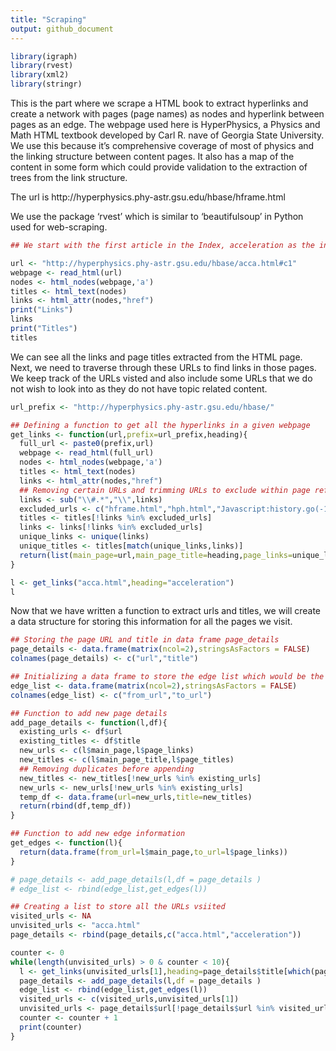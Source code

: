 ```yaml
---
title: "Scraping"
output: github_document
---
```


```r
library(igraph)
library(rvest)
library(xml2)
library(stringr)
```

This is the part where we scrape a HTML book to extract hyperlinks and create a network with pages (page names) as nodes and hyperlink between pages as an edge. The webpage used here is HyperPhysics, a Physics and Math HTML textbook developed by Carl R. nave of Georgia State University. We use this because it's comprehensive coverage of most of physics and the linking structure between content pages. It also has a map of the content in some form which could provide validation to the extraction of trees from the link structure.

The url is http://hyperphysics.phy-astr.gsu.edu/hbase/hframe.html

We use the package 'rvest' which is similar to 'beautifulsoup' in Python used for web-scraping. 

```r
## We start with the first article in the Index, acceleration as the index page itself is a hframe and we are unable to parse it for links. 

url <- "http://hyperphysics.phy-astr.gsu.edu/hbase/acca.html#c1"
webpage <- read_html(url)
nodes <- html_nodes(webpage,'a')
titles <- html_text(nodes)
links <- html_attr(nodes,"href")
print("Links")
links
print("Titles")
titles


```

We can see all the links and page titles extracted from the HTML page. Next, we need to traverse through these URLs to find links in those pages. We keep track of the URLs visted and also include some URLs that we do not wish to look into as they do not have topic related content.

```r
url_prefix <- "http://hyperphysics.phy-astr.gsu.edu/hbase/"

## Defining a function to get all the hyperlinks in a given webpage
get_links <- function(url,prefix=url_prefix,heading){
  full_url <- paste0(prefix,url)
  webpage <- read_html(full_url)
  nodes <- html_nodes(webpage,'a')
  titles <- html_text(nodes)
  links <- html_attr(nodes,"href")
  ## Removing certain URLs and trimming URLs to exclude within page references (#...)
  links <- sub("\\#.*","\\",links)
  excluded_urls <- c("hframe.html","hph.html","Javascript:history.go(-1)","",NA)
  titles <- titles[!links %in% excluded_urls]
  links <- links[!links %in% excluded_urls]
  unique_links <- unique(links)
  unique_titles <- titles[match(unique_links,links)]
  return(list(main_page=url,main_page_title=heading,page_links=unique_links,page_titles=unique_titles))
}

l <- get_links("acca.html",heading="acceleration")
l
```

Now that we have written a function to extract urls and titles, we will create a data structure for storing this information for all the pages we visit.

```r
## Storing the page URL and title in data frame page_details
page_details <- data.frame(matrix(ncol=2),stringsAsFactors = FALSE)
colnames(page_details) <- c("url","title")

## Initializing a data frame to store the edge list which would be the hyperlinks
edge_list <- data.frame(matrix(ncol=2),stringsAsFactors = FALSE)
colnames(edge_list) <- c("from_url","to_url")

## Function to add new page details
add_page_details <- function(l,df){
  existing_urls <- df$url
  existing_titles <- df$title
  new_urls <- c(l$main_page,l$page_links)
  new_titles <- c(l$main_page_title,l$page_titles)
  ## Removing duplicates before appending
  new_titles <- new_titles[!new_urls %in% existing_urls]
  new_urls <- new_urls[!new_urls %in% existing_urls]
  temp_df <- data.frame(url=new_urls,title=new_titles)
  return(rbind(df,temp_df))
}

## Function to add new edge information
get_edges <- function(l){
  return(data.frame(from_url=l$main_page,to_url=l$page_links))
}

# page_details <- add_page_details(l,df = page_details )
# edge_list <- rbind(edge_list,get_edges(l))
```

```r
## Creating a list to store all the URLs vsiited
visited_urls <- NA
unvisited_urls <- "acca.html"
page_details <- rbind(page_details,c("acca.html","acceleration"))

counter <- 0
while(length(unvisited_urls) > 0 & counter < 10){
  l <- get_links(unvisited_urls[1],heading=page_details$title[which(page_details$url == unvisited_urls[1])])
  page_details <- add_page_details(l,df = page_details )
  edge_list <- rbind(edge_list,get_edges(l))
  visited_urls <- c(visited_urls,unvisited_urls[1])
  unvisited_urls <- page_details$url[!page_details$url %in% visited_urls]
  counter <- counter + 1
  print(counter)
}


```

